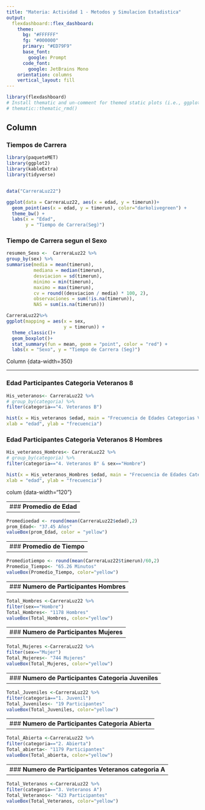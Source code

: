 ---
title: "Materia: Actividad 1 - Metodos y Simulacion Estadistica"
output: 
  flexdashboard::flex_dashboard:
    theme:
      bg: "#FFFFFF"
      fg: "#000000" 
      primary: "#ED79F9"
      base_font:
        google: Prompt
      code_font:
        google: JetBrains Mono
    orientation: columns
    vertical_layout: fill
---

```{r setup, include=FALSE}
library(flexdashboard)
# Install thematic and un-comment for themed static plots (i.e., ggplot2)
# thematic::thematic_rmd()
```

Column {data-width=700 .tabset}
-----------------------------------------------------------------------

### Tiempos de Carrera

```{r}
library(paqueteMET)
library(ggplot2)
library(kableExtra)
library(tidyverse)


data("CarreraLuz22")

ggplot(data = CarreraLuz22, aes(x = edad, y = timerun))+
  geom_point(aes(x = edad, y = timerun), color="darkolivegreen") +
  theme_bw() +
  labs(x = "Edad", 
       y = "Tiempo de Carrera(Seg)")

```


### Tiempo de Carrera segun el Sexo

```{r}

resumen_Sexo <-  CarreraLuz22 %>% 
group_by(sex) %>% 
summarise(media = mean(timerun),
          mediana = median(timerun),
          desviacion = sd(timerun),
          minimo = min(timerun),
          maximo = max(timerun),
          cv = round((desviacion / media) * 100, 2),
          observaciones = sum(!is.na(timerun)),
          NAS = sum(is.na(timerun)))

CarreraLuz22%>% 
ggplot(mapping = aes(x = sex,
                     y = timerun)) +
  theme_classic()+
  geom_boxplot()+ 
  stat_summary(fun = mean, geom = "point", color = "red") +
  labs(x = "Sexo", y = "Tiempo de Carrera (Seg)")


```

Column {data-width=350}

-----------------------------------------------------------------------

### Edad Participantes Categoria Veteranos 8

```{r}

His_veteranos<- CarreraLuz22 %>% 
# group_by(categoria) %>% 
filter(categoria=="4. Veteranos B")

hist(x = His_veteranos $edad, main = "Frecuencia de Edades Categorias Veteranos 8",
xlab = "edad", ylab = "frecuencia")

```

### Edad Participantes Categoria Veteranos 8 Hombres

```{r}

His_veteranos_Hombres<- CarreraLuz22 %>% 
# group_by(categoria) %>% 
filter(categoria=="4. Veteranos B" & sex=="Hombre")

hist(x = His_veteranos_Hombres $edad, main = "Frecuencia de Edades Categorias Veteranos 8 para Hombres",
xlab = "edad", ylab = "frecuencia")


```

colum {data-width="120"}

-----------------------------------------------------------------------
### **Promedio de Edad** 

-----------------------------------------------------------------------


```{r}

Promedioedad <- round(mean(CarreraLuz22$edad),2)
prom_Edad<- "37.45 Años"
valueBox(prom_Edad, color = "yellow")

```

-----------------------------------------------------------------------
### **Promedio de Tiempo** 

-----------------------------------------------------------------------


```{r}

Promediotiempo <- round(mean(CarreraLuz22$timerun)/60,2)
Promedio_Tiempo<- "65.26 Minutos"
valueBox(Promedio_Tiempo, color="yellow")

```

-----------------------------------------------------------------------
### **Numero de Participantes Hombres** 

-----------------------------------------------------------------------


```{r}

Total_Hombres <-CarreraLuz22 %>% 
filter(sex=="Hombre")
Total_Hombres<- "1178 Hombres"
valueBox(Total_Hombres, color="yellow")

```

-----------------------------------------------------------------------
### **Numero de Participantes Mujeres** 

-----------------------------------------------------------------------


```{r}

Total_Mujeres <-CarreraLuz22 %>% 
filter(sex=="Mujer")
Total_Mujeres<- "744 Mujeres"
valueBox(Total_Mujeres, color="yellow")

```

-----------------------------------------------------------------------
### **Numero de Participantes Categoria Juveniles** 

-----------------------------------------------------------------------


```{r}

Total_Juveniles <-CarreraLuz22 %>% 
filter(categoria=="1. Juvenil")
Total_Juveniles<- "19 Participantes"
valueBox(Total_Juveniles, color="yellow")

```

-----------------------------------------------------------------------
### **Numero de Participantes Categoria Abierta** 

-----------------------------------------------------------------------


```{r}

Total_Abierta <-CarreraLuz22 %>% 
filter(categoria=="2. Abierta")
Total_abierta<- "1179 Participantes"
valueBox(Total_abierta, color="yellow")

```

-----------------------------------------------------------------------
### **Numero de Participantes Veteranos categoria A** 

-----------------------------------------------------------------------


```{r}

Total_Veteranos <-CarreraLuz22 %>% 
filter(categoria=="3. Veteranos A")
Total_Veteranos<- "423 Participantes"
valueBox(Total_Veteranos, color="yellow")

```